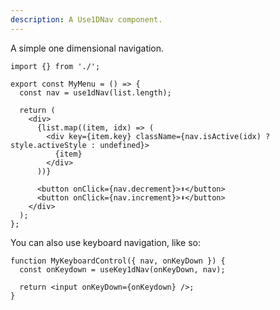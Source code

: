 ```yaml
---
description: A Use1DNav component.
---
```


A simple one dimensional navigation.

```tsx
import {} from './';

export const MyMenu = () => {
  const nav = use1dNav(list.length);

  return (
    <div>
      {list.map((item, idx) => (
        <div key={item.key} className={nav.isActive(idx) ? style.activeStyle : undefined}>
          {item}
        </div>
      ))}

      <button onClick={nav.decrement}>⬆️</button>
      <button onClick={nav.increment}>⬇️</button>
    </div>
  );
};
```

You can also use keyboard navigation, like so:

```tsx
function MyKeyboardControl({ nav, onKeyDown }) {
  const onKeydown = useKey1dNav(onKeyDown, nav);

  return <input onKeyDown={onKeydown} />;
}
```
